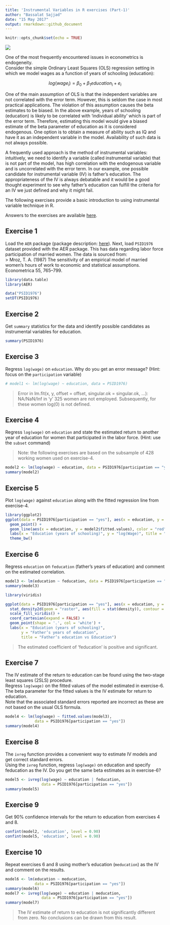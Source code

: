 ```yaml
---
title: 'Instrumental Variables in R exercises (Part-1)'
author: "Bassalat Sajjad"
date: "15 May 2017"
output: rmarkdown::github_document
---
```


```r
knitr::opts_chunk$set(echo = TRUE)
```

![](http://www.r-exercises.com/wp-content/uploads/2017/05/Rplot_set1.jpeg)

One of the most frequently encountered issues in econometrics is endogeneity.  
Consider the simple Ordinary Least Squares (OLS) regression setting in which we model wages as a function of years of schooling (education):  

$$log(wage_{i}) = \beta_{0} + \beta_{1}education_{i} + e_{i}$$

One of the main assumption of OLS is that the independent variables are not correlated with the error term. However, this is seldom the case in most practical applications. The violation of this assumption causes the beta estimates to be biased. In the above example, years of schooling (education) is likely to be correlated with ‘individual ability’ which is part of the error term. Therefore, estimating this model would give a biased estimate of the beta parameter of education as it is considered endogenous. One option is to obtain a measure of ability such as IQ and have it as an independent variable in the model. Availability of such data is not always possible.  

A frequently used approach is the method of instrumental variables: intuitively, we need to identify a variable (called instrumental variable) that is not part of the model, has high correlation with the endogenous variable and is uncorrelated with the error term. In our example, one possible candidate for instrumental variable (IV) is father’s education. The appropriateness of the IV is always debatable and it would be a good thought experiment to see why father’s education can fulfill the criteria for an IV we just defined and why it might fail.  

The following exercises provide a basic introduction to using instrumental variable technique in R.  

Answers to the exercises are available [here](http://r-exercises.com/2017/05/15/instrumental-variables-in-r-exercises-part-1-solutions/).  

## Exercise 1

Load the `AER` package (package description: [here](https://cran.r-project.org/web/packages/AER/AER.pdf)). Next, load `PSID1976` dataset provided with the AER package. This has data regarding labor force participation of married women.
The data is sourced from:  
> Mroz, T. A. (1987) The sensitivity of an empirical model of married women’s hours of work to economic and statistical assumptions. Econometrica 55, 765–799.  

```r
library(data.table)
library(AER)

data("PSID1976")
setDT(PSID1976)

```

## Exercise 2

Get `summary` statistics for the data and identify possible candidates as instrumental variables for education.  

```r
summary(PSID1976)
```

## Exercise 3

Regress `log(wage)` on `education`. Why do you get an error message? (Hint: focus on the `participation` variable)  

```r
# model1 <- lm(log(wage) ~ education, data = PSID1976)
```
> Error in lm.fit(x, y, offset = offset, singular.ok = singular.ok, ...): NA/NaN/Inf in 'y'
> 325 women are not employed.
> Subsequently, for these women log(0) is not defined.

## Exercise 4

Regress `log(wage)` on `education` and state the estimated return to another year of education for women that participated in the labor force. (Hint: use the `subset` command)

> Note: the following exercises are based on the subsample of 428 working women used on exercise-4.
 
```r
model2 <- lm(log(wage) ~ education, data = PSID1976[participation == "yes"])
summary(model2)
```

## Exercise 5

Plot `log(wage)` against `education` along with the fitted regression line from exercise-4.  
 
```r
library(ggplot2)
ggplot(data = PSID1976[participation == "yes"], aes(x = education, y = log(wage))) +
  geom_point() +
  geom_line(aes(x = education, y = model2$fitted.values), color = "red") +
  labs(x = "Education (years of schooling)", y = "log(Wage)", title = "log(Wage) vs Education") +
  theme_bw()
```

## Exercise 6

Regress `education` on `feducation` (father’s years of education) and comment on the estimated correlation.  
 
```r
model3 <- lm(education ~ feducation, data = PSID1976[participation == "yes"])
summary(model3)

library(viridis)

ggplot(data = PSID1976[participation == "yes"], aes(x = education, y = feducation)) +
  stat_density2d(geom = "raster", aes(fill = stat(density)), contour = FALSE) +
  scale_fill_viridis() +
  coord_cartesian(expand = FALSE) +
  geom_point(shape = '.', col = 'white') +
  labs(x = "Education (years of schooling)", 
       y = "Father’s years of education", 
       title = "Father’s education vs Education")
```

> The estimated coefficient of 'feducation' is positive and significant.

## Exercise 7

The IV estimate of the return to education can be found using the two-stage least squares (2SLS) procedure.  
Regress `log(wage)` on the fitted values of the model estimated in exercise-6.  
The beta parameter for the fitted values is the IV estimate for return to education.  
Note that the associated standard errors reported are incorrect as these are not based on the usual OLS formula.  

```r
model4 <- lm(log(wage) ~ fitted.values(model3),
             data = PSID1976[participation == "yes"])
summary(model4)
```

## Exercise 8

The `ivreg` function provides a convenient way to estimate IV models and get correct standard errors.  
Using the `ivreg` function, regress `log(wage)` on education and specify feducation as the IV.
Do you get the same beta estimates as in exercise-6?  

```r
model5 <- ivreg(log(wage) ~ education | feducation,
                data = PSID1976[participation == "yes"])
summary(model5)
```


## Exercise 9

Get 90% confidence intervals for the return to education from exercises 4 and 8.  

```r
confint(model2, 'education', level = 0.90)
confint(model5, 'education', level = 0.90)
```

## Exercise 10

Repeat exercises 6 and 8 using mother’s education (`meducation`) as the IV and comment on the results.  

```r
model6 <- lm(education ~ meducation,
             data = PSID1976[participation == "yes"])
summary(model6)
model7 <- ivreg(log(wage) ~ education | meducation,
                data = PSID1976[participation == "yes"])
summary(model7)
```

> The IV estimate of return to education is not significantly different from zero. No conclusions can be drawn from this result.